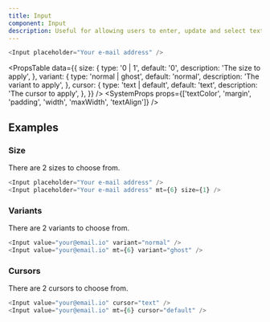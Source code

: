 ```yaml
---
title: Input
component: Input
description: Useful for allowing users to enter, update and select text.
---
```


```js live
<Input placeholder="Your e-mail address" />
```

<PropsTable
  data={{
    size: {
      type: '0 | 1',
      default: '0',
      description: 'The size to apply',
    },
    variant: {
      type: 'normal | ghost',
      default: 'normal',
      description: 'The variant to apply',
    },
    cursor: {
      type: 'text | default',
      default: 'text',
      description: 'The cursor to apply',
    },
  }}
/>
<SystemProps
  props={['textColor', 'margin', 'padding', 'width', 'maxWidth', 'textAlign']}
/>

## Examples

### Size

There are 2 sizes to choose from.

```js live
<Input placeholder="Your e-mail address" />
<Input placeholder="Your e-mail address" mt={6} size={1} />
```

### Variants

There are 2 variants to choose from.

```js live
<Input value="your@email.io" variant="normal" />
<Input value="your@email.io" mt={6} variant="ghost" />
```

### Cursors

There are 2 cursors to choose from.

```js live
<Input value="your@email.io" cursor="text" />
<Input value="your@email.io" mt={6} cursor="default" />
```
